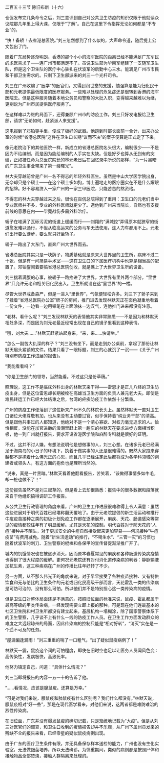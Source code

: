 

二百五十三节 除旧布新（十六）

仓促发布完几条命令之后，刘三意识到自己对公共卫生防疫的知识仅限于他就读众议院那几年里上得大课，仅限于“了解”。自己在这里下令指挥无论如何都是“不专业”的。

“快！备轿！去省港总医院。”刘三忽然想到了什么似的，大声命令道，随后提上公文包出了门。

随着广东局势逐渐明朗，香港的那个小小的海军医院的距离已经不能满足广东军民的求医需求了――连广州市都满足不了。虽说卫生部为华南军组建了一支随军卫生队，但是这个卫生队的医疗中心驻扎在伏波军的后勤中心三水。能满足广州市市民和干部卫生需求的。只剩下卫生部派来的刘三一个光杆司令。

刘三在广州收编了“医学”的医官们，又得到润世堂的支援，勉强算是能为归化民干部和元老提供最低限度的医疗服务。一些难以处理的危急症还是很转到香港的海军医院去。但是这种服务随着本地公务员和警察的大批入职，变得越来越难以为继，更别说为广州市民提供医疗服务了。

在这样难以为继的局面下，还得兼顾广州市的防疫工作。刘三只好发电报给卫生部，请求“无论如何，赶紧派人来支援”。

这电报到了邓铂鋆手里，便成了极好的武器。他跑到时部长面前一合计，出来办公室的时候“省港总医院”这件在卫生口长期“议而不决”的案子便算是正式定了下来。

像元老院治下的其他医院一样，新成立的省港总医院名头很大，编制很少――不是因为不给编制，而是因为能给编制的人手实在太缺。但是好歹也算从无到有的突破，正如被任命为总医院院长的林元老日后在回忆录中所说的那样，“为一片黑暗的广东卫生事业带来了第一缕曙光”。

林大夫穿越前曾是广州一名不得志的年轻外科医生。虽然是中山大学医学院出身，无奈却只是个硕士――在这个硕士多如狗，博士遍地走的医疗圈实在不是什么耀眼的招牌。好不容易挤入一家广州的一家三甲医院，只能苦苦的熬资格。

不得志的林大夫穿越过来之后，很快在百仞总院得到了重用：卫生口的元老们当中专业医师并不多，专业的外科医师就更少了。选他到广州来当院长，自然也有支援前线的意思在内――毕竟战伤多需外科治疗。

轿子在堆满了瓦砾污泥的街道上缓缓而行――刘翔的“满城挖”弄得原本就狭窄的街道愈发难以通行，不但从临高运来的公务马车无法使用，连人力车都用不上。元老们出行要么徒步，要么就只好坐轿子。

轿子一路出了大东门，直奔广州大世界而去。

省港总医院其实只是一块牌子，物质基础就是原来大世界里的卫生所，病床不过二十张，但是有一间简易手术室――这在卫生口的下属医疗机构中也算是相当高的配置了。邓铂鋆闹着要搞省港总医院创收，就是瞧上了大世界卫生所的设备。

刘三揣着满腹的心事，被轿子一路抬进了大世界。大世界有里外两个部分。“里世界”只允许元老和相关归化民出入。卫生所就设在这“里世界”的一楼。

尽管大世界戒备森严，但是一进入“里世界”，气氛便轻松许多。刘三下了轿子来到了挂着“省港总医院办公室”牌子的房间，推门进去发现林默天正在面色凝重地看着一份文件，一边看一边用铅笔在上面涂抹一边叹气，连他推门进来都没有注意。

“老林，看什么呢？”刘三发现林默天的表情他其实非常熟悉――不是因为和林默天相处多深，而是因为刘元老最近经常出现在自己的镜子里看到这种表情。

“哦，刘大夫……”林默天赶紧站起身来，“来，来……快请坐。”

“怎么一副苦大仇深的样子？”刘三没有坐下，而是走到办公桌前，拿起了那份让林默天眉头紧锁的文件。结果只看了一眼标题，刘三的心就沉了一沉——《关于广州特别市防疫工作进展的报告》。

“我能看看吗？”

“你是卫生部门的领导，当然能看。不过这只是份草稿。”

照理说，这工作不是临床外科出身的林默天来干得――雷恩才是正儿八经的卫生防疫出身，但是这位雷恩却长期被栓在高雄当卫生方面的负责人兼元老大夫。即使是难民转运工作已经大体结束之后，台湾的疟疾防疫工作依然十分繁重。

广州的防疫工作便落到了这位新来广州不久的林院长头上。虽然林默天一直对卫生口诸位大佬尊敬有加，也从来没有主动要过官，似乎保持着“纯业务干部”的清高。但是跟他共事过的人都知道，他绝对不是一个清心寡欲、对权力毫无追求的人。恰恰相反，没能在加官进爵的浪潮里赶上第一趟车的林默天在要求进步方面相当积极，他一到广州就打报告，要求开设省港医学院和麻醉专科就是很好的证明。

不过，这并不讨人嫌。有想法说明他是想做事的人，刘三心想。在诸多元老已经满足于海南岛的小日子的环境下，执着于做实事的人还是很难得的。既然大家跑来穿越都不是抱着什么伟光正的心思，而且几乎已经注定此后都将成为各学科领域的创建者或领头人，有这方面的抱负也是理所当然的。

“说来，真是一片黑暗。”林默天看着他翻看报告，苦笑着，“该做得事情多如牛毛，却一桩也做不了！”

这份报告虽然不是刘三起草的，但是看上去却很熟悉：报告中的很多数据和段落就来自于他组织搞得调研工作报告。

从公共卫生行政管理的角度来看，广州的卫生工作进展很难称得上令人满意：虽然这些进展对于明代百姓已经堪称翻天覆地了。由于元老院提倡的新生活运动和推行牛痘疫苗接种之类的初级计划免疫工作都在逐渐展开，痢疾、天花、肠道感染等常见的疫情都较往年有了明显缓解。尤其是天花的控制。明代百姓对于防天花的“人痘”接种并不陌生，对于更加安全的牛痘自然接受起来更加容易――何况接种“牛痘疫苗”有费用减免。随着“新生活运动”的推行，“不喝生水”、“三管一灭”的习惯也随着伏波军的刺刀、卫生警察的棍棒和各保甲的宣传督促渐渐推广开了。

城内的饥饿情况也在被逐步消灭，因而原本春夏常见的痢疾和各种肠道传染病疫情也得到了很大程度的缓解。更何况元老院还有对付消化道传染病的利器：静脉输液加抗生素，这三种疾病在广州的传播比往年好转了不少。

另一方面，从不那么伟光正的角度来说，对于早早接受了各种疫苗接种、又有特供饮食和无与伦比的卫生条件的元老或归化民高级干部而言，天花霍乱一类的传染病是可防可治的，没有那么可怕。所以他们并不是特别担心这一类传染病的疫情。

但是卫生口对整体局面还是不满意的。按照旧位面的标准来说，鼠疫、霍乱都属于最高等级的甲类传染病，一经发现需要立即上报的那种。可是现在他们连最基本的社区卫生院和村卫生所都没有建立起来，基层机构一塌糊涂，除了国家警察体系下的卫生警察，几乎谈不上有什么一线的防疫工作人员。在卫生工作方面发动群众的难度之大远超琼州的局面，因此传染病的控制只能是“相对好转”，“消灭”实在是一个遥不可及的任务。

“屋漏偏逢漏雨！”刘三重重的喘了一口粗气，“出了疑似鼠疫病例了！”

林默天一震，鼠疫这个词的可怕程度，即使在旧时空也足以让医务人员闻风色变：高传染性，发病极快，高致死率。

他努力镇定自己，问道：“具体什么情况？”

刘三当即将报告的内容一五一十的告诉了他。

“……看情况，应该是腺鼠疫。还算是万幸。”

“可是对我们来说，腺鼠疫和肺鼠疫有什么区别呢？我们什么都没有。”林默天说，腺鼠疫相对“好一些”，那是在现代医学看来，对他们来说，这两者都是难防难治的烈性传染病。

在旧位面，广东并没有爆发鼠疫的确切记载，只是笼统地记载为“大疫”。但是从刘三对医官们的调查，和卫生口收到的疫情报告却并不乐观，从广州下属州县发来的残缺不全的报告来看，已经零星的疑似鼠疫病例出现。

由于广东的医疗卫生条件有限，并无具备保存样本送检的能力，广州也没有生化实验室，无法做细菌培养，所以无法确诊。为慎重期间，类似的病例都是按照尸体和接触物品全部焚烧，接触人群隔离来处理的。

